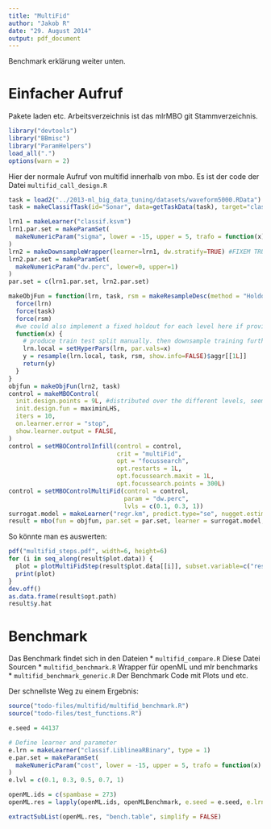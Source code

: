 ```yaml
---
title: "MultiFid"
author: "Jakob R"
date: "29. August 2014"
output: pdf_document
---
```


Benchmark erklärung weiter unten.

# Einfacher Aufruf
Pakete laden etc. Arbeitsverzeichnis ist das mlrMBO git Stammverzeichnis.
```r
library("devtools")
library("BBmisc")
library("ParamHelpers")
load_all(".")
options(warn = 2)
```

Hier der normale Aufruf von multifid innerhalb von mbo. Es ist der code der Datei `multifid_call_design.R`

```r
task = load2("../2013-ml_big_data_tuning/datasets/waveform5000.RData")
task = makeClassifTask(id="Sonar", data=getTaskData(task), target="class")

lrn1 = makeLearner("classif.ksvm")
lrn1.par.set = makeParamSet(
  makeNumericParam("sigma", lower = -15, upper = 5, trafo = function(x) 2^x)
)
lrn2 = makeDownsampleWrapper(learner=lrn1, dw.stratify=TRUE) #FIXEM TRUE does not work?
lrn2.par.set = makeParamSet(
  makeNumericParam("dw.perc", lower=0, upper=1)
)
par.set = c(lrn1.par.set, lrn2.par.set)

makeObjFun = function(lrn, task, rsm = makeResampleDesc(method = "Holdout", split=2/3)) {
  force(lrn)
  force(task)
  force(rsm)
  #we could also implement a fixed holdout for each level here if provided par.set
  function(x) {
    # produce train test split manually. then downsample training further.
    lrn.local = setHyperPars(lrn, par.vals=x)
    y = resample(lrn.local, task, rsm, show.info=FALSE)$aggr[[1L]]
    return(y)
  }
}
objfun = makeObjFun(lrn2, task)
control = makeMBOControl(
  init.design.points = 9L, #distributed over the different levels, seems not to work for <5 each
  init.design.fun = maximinLHS,
  iters = 10,
  on.learner.error = "stop",
  show.learner.output = FALSE,
)
control = setMBOControlInfill(control = control, 
                              crit = "multiFid", 
                              opt = "focussearch", 
                              opt.restarts = 1L, 
                              opt.focussearch.maxit = 1L, 
                              opt.focussearch.points = 300L)
control = setMBOControlMultiFid(control = control, 
                                param = "dw.perc", 
                                lvls = c(0.1, 0.3, 1))
surrogat.model = makeLearner("regr.km", predict.type="se", nugget.estim = TRUE, jitter = TRUE)
result = mbo(fun = objfun, par.set = par.set, learner = surrogat.model, control = control, show.info = TRUE)
```
So könnte man es auswerten:
```r
pdf("multifid_steps.pdf", width=6, height=6)
for (i in seq_along(result$plot.data)) {
  plot = plotMultiFidStep(result$plot.data[[i]], subset.variable=c("response", "crit"), title = sprintf("Step %i", i))
  print(plot)
}
dev.off()
as.data.frame(result$opt.path)
result$y.hat
```

# Benchmark
Das Benchmark findet sich in den Dateien
* `multifid_compare.R` Diese Datei Sourcen
* `multifid_benchmark.R` Wrapper für openML und mlr benchmarks
* `multifid_benchmark_generic.R` Der Benchmark Code mit Plots und etc.

Der schnellste Weg zu einem Ergebnis:
```r
source("todo-files/multifid/multifid_benchmark.R")
source("todo-files/test_functions.R")

e.seed = 44137

# Define learner and parameter
e.lrn = makeLearner("classif.LiblineaRBinary", type = 1)
e.par.set = makeParamSet(
  makeNumericParam("cost", lower = -15, upper = 5, trafo = function(x) 2^x)
)
e.lvl = c(0.1, 0.3, 0.5, 0.7, 1)

openML.ids = c(spambase = 273)
openML.res = lapply(openML.ids, openMLBenchmark, e.seed = e.seed, e.lrn = e.lrn, e.par.set = e.par.set, e.lvl = e.lvl, alpha2fix = TRUE)

extractSubList(openML.res, "bench.table", simplify = FALSE)
```
